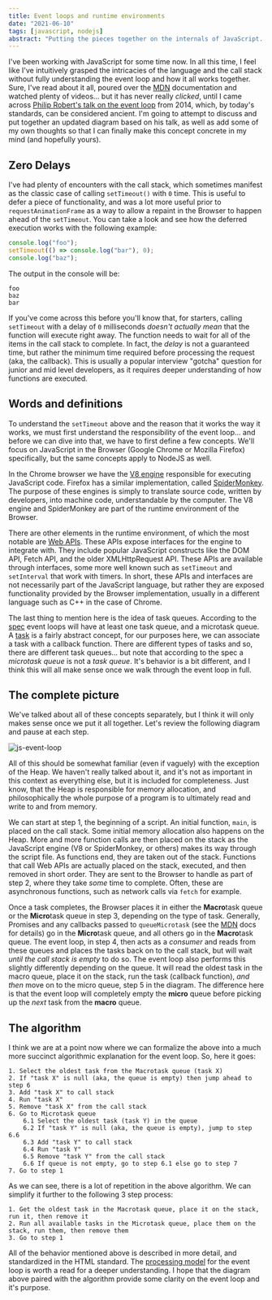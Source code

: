 ```yaml
---
title: Event loops and runtime environments
date: "2021-06-10"
tags: [javascript, nodejs]
abstract: "Putting the pieces together on the internals of JavaScript. A look at queues, stacks, heaps, loops, and APIs that power modern day web based applications."
---
```


I've been working with JavaScript for some time now. In all this time, I feel like I've intuitively grasped the intricacies of the language and the call stack without fully understanding the event loop and how it all works together. Sure, I've read about it all, poured over the [MDN](https://developer.mozilla.org/en-US/docs/Web/JavaScript/EventLoop) documentation and watched plenty of videos... but it has never really _clicked_, until I came across [Philip Robert's talk on the event loop](https://2014.jsconf.eu/speakers/philip-roberts-what-the-heck-is-the-event-loop-anyway.html) from 2014, which, by today's standards, can be considered ancient. I'm going to attempt to discuss and put together an updated diagram based on his talk, as well as add some of my own thoughts so that I can finally make this concept concrete in my mind (and hopefully yours).

## Zero Delays

I've had plenty of encounters with the call stack, which sometimes manifest as the classic case of calling `setTimeout()` with `0` time. This is useful to defer a piece of functionality, and was a lot more useful prior to `requestAnimationFrame` as a way to allow a repaint in the Browser to happen ahead of the `setTimeout`. You can take a look and see how the deferred execution works with the following example:

```js
console.log("foo");
setTimeout(() => console.log("bar"), 0);
console.log("baz");
```

The output in the console will be:

```
foo
baz
bar
```

If you've come across this before you'll know that, for starters, calling `setTimeout` with a delay of `0` milliseconds _doesn't actually mean_ that the function will execute right away. The function needs to wait for all of the items in the call stack to complete. In fact, the _delay_ is not a guaranteed time, but rather the minimum time required before processing the request (aka, the callback). This is usually a popular interview "gotcha" question for junior and mid level developers, as it requires deeper understanding of how functions are executed.

## Words and definitions

To understand the `setTimeout` above and the reason that it works the way it works, we must first understand the responsibility of the event loop... and before we can dive into that, we have to first define a few concepts. We'll focus on JavaScript in the Browser (Google Chrome or Mozilla Firefox) specifically, but the same concepts apply to NodeJS as well.

In the Chrome browser we have the [V8 engine](<https://en.wikipedia.org/wiki/V8_(JavaScript_engine)>) responsible for executing JavaScript code. Firefox has a similar implementation, called [SpiderMonkey](https://en.wikipedia.org/wiki/SpiderMonkey). The purpose of these engines is simply to translate source code, written by developers, into machine code, understandable by the computer. The V8 engine and SpiderMonkey are part of the runtime environment of the Browser.

There are other elements in the runtime environment, of which the most notable are [Web APIs](https://developer.mozilla.org/en-US/docs/Web/API). These APIs expose interfaces for the engine to integrate with. They include popular JavaScript constructs like the DOM API, Fetch API, and the older XMLHttpRequest API. These APIs are available through interfaces, some more well known such as `setTimeout` and `setInterval` that work with timers. In short, these APIs and interfaces are not necessarily part of the JavaScript language, but rather they are exposed functionality provided by the Browser implementation, usually in a different language such as C++ in the case of Chrome.

The last thing to mention here is the idea of task queues. According to the [spec](https://html.spec.whatwg.org/multipage/webappapis.html#event-loop) event loops will have at least one task queue, and a microtask queue. A [task](https://html.spec.whatwg.org/multipage/webappapis.html#concept-task) is a fairly abstract concept, for our purposes here, we can associate a task with a callback function. There are different types of tasks and so, there are different task queues... but note that according to the spec a _microtask queue_ is not a _task queue_. It's behavior is a bit different, and I think this will all make sense once we walk through the event loop in full.

## The complete picture

We've talked about all of these concepts separately, but I think it will only makes sense once we put it all together. Let's review the following diagram and pause at each step.

![js-event-loop](/js-event-loop.svg)

All of this should be somewhat familiar (even if vaguely) with the exception of the Heap. We haven't really talked about it, and it's not as important in this context as everything else, but it is included for completeness. Just know, that the Heap is responsible for memory allocation, and philosophically the whole purpose of a program is to ultimately read and write to and from memory.

We can start at step 1, the beginning of a script. An initial function, `main`, is placed on the call stack. Some initial memory allocation also happens on the Heap. More and more function calls are then placed on the stack as the JavaScript engine (V8 or SpiderMonkey, or others) makes its way through the script file. As functions end, they are taken out of the stack. Functions that call Web APIs are actually placed on the stack, executed, and then removed in short order. They are sent to the Browser to handle as part of step 2, where they take _some_ time to complete. Often, these are asynchronous functions, such as network calls via `fetch` for example.

Once a task completes, the Browser places it in either the **Macro**task queue or the **Micro**task queue in step 3, depending on the type of task. Generally, Promises and any callbacks passed to `queueMicrotask` (see the [MDN](https://developer.mozilla.org/en-US/docs/Web/API/HTML_DOM_API/Microtask_guide) docs for details) go in the **Micro**task queue, and all others go in the **Macro**task queue. The event loop, in step 4, then acts as a _consumer_ and reads from these queues and places the tasks back on to the call stack, but will wait _until the call stack is empty_ to do so. The event loop also performs this slightly differently depending on the queue. It will read the oldest task in the macro queue, place it on the stack, run the task (callback function), _and then_ move on to the micro queue, step 5 in the diagram. The difference here is that the event loop will completely empty the **micro** queue before picking up the _next_ task from the **macro** queue.

## The algorithm

I think we are at a point now where we can formalize the above into a much more succinct algorithmic explanation for the event loop. So, here it goes:

```
1. Select the oldest task from the Macrotask queue (task X)
2. If "task X" is null (aka, the queue is empty) then jump ahead to step 6
3. Add "task X" to call stack
4. Run "task X"
5. Remove "task X" from the call stack
6. Go to Microtask queue
	6.1 Select the oldest task (task Y) in the queue
	6.2 If "task Y" is null (aka, the queue is empty), jump to step 6.6
	6.3 Add "task Y" to call stack
	6.4 Run "task Y"
	6.5 Remove "task Y" from the call stack
	6.6 If queue is not empty, go to step 6.1 else go to step 7
7. Go to step 1
```

As we can see, there is a lot of repetition in the above algorithm. We can simplify it further to the following 3 step process:

```
1. Get the oldest task in the Macrotask queue, place it on the stack, run it, then remove it
2. Run all available tasks in the Microtask queue, place them on the stack, run them, then remove them
3. Go to step 1
```

All of the behavior mentioned above is described in more detail, and standardized in the HTML standard. The [processing model](https://html.spec.whatwg.org/multipage/webappapis.html#event-loop-processing-model) for the event loop is worth a read for a deeper understanding. I hope that the diagram above paired with the algorithm provide some clarity on the event loop and it's purpose.
